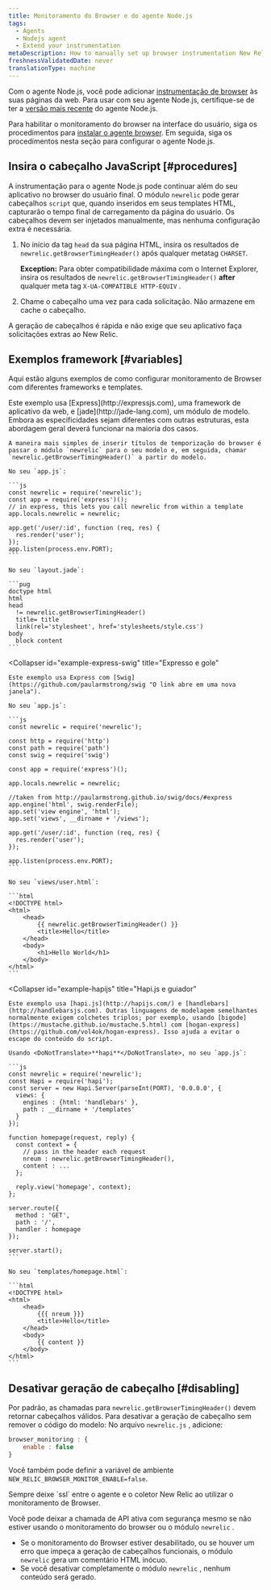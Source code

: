 ```yaml
---
title: Monitoramento do Browser e do agente Node.js
tags:
  - Agents
  - Nodejs agent
  - Extend your instrumentation
metaDescription: How to manually set up browser instrumentation New Relic's Node.js agent.
freshnessValidatedDate: never
translationType: machine
---
```


Com o agente Node.js, você pode adicionar [instrumentação de browser](/docs/browser/new-relic-browser/getting-started/introduction-new-relic-browser) às suas páginas da web. Para usar <InlinePopover type="browser"/>com seu agente Node.js, certifique-se de ter a [versão mais recente](/docs/agents/nodejs-agent/installation-configuration/installing-maintaining-nodejs#upgrading) do agente Node.js.

Para habilitar o monitoramento do browser na interface do usuário, siga os procedimentos para [instalar o agente browser](/docs/browser/new-relic-browser/installation/install-new-relic-browser-agent). Em seguida, siga os procedimentos nesta seção para configurar o agente Node.js.

## Insira o cabeçalho JavaScript [#procedures]

A instrumentação para o agente Node.js pode continuar além do seu aplicativo no browser do usuário final. O módulo `newrelic` pode gerar cabeçalhos `script` que, quando inseridos em seus templates HTML, capturarão o tempo final de carregamento da página do usuário. Os cabeçalhos devem ser injetados manualmente, mas nenhuma configuração extra é necessária.

1. No início da tag `head` da sua página HTML, insira os resultados de `newrelic.getBrowserTimingHeader()` após qualquer metatag `CHARSET`.

   <DoNotTranslate>**Exception:**</DoNotTranslate> Para obter compatibilidade máxima com o Internet Explorer, insira os resultados de `newrelic.getBrowserTimingHeader()` <DoNotTranslate>**after**</DoNotTranslate> qualquer meta tag `X-UA-COMPATIBLE HTTP-EQUIV` .

2. Chame o cabeçalho uma vez para cada solicitação. Não armazene em cache o cabeçalho.

A geração de cabeçalhos é rápida e não exige que seu aplicativo faça solicitações extras ao New Relic.

## Exemplos framework [#variables]

Aqui estão alguns exemplos de como configurar monitoramento de Browser com diferentes frameworks e templates.

<CollapserGroup>
  <Collapser
    id="example-express"
    title="Expresso e jade"
  >
    Este exemplo usa [Express](http://expressjs.com), uma framework de aplicativo da web, e [jade](http://jade-lang.com), um módulo de modelo. Embora as especificidades sejam diferentes com outras estruturas, esta abordagem geral deverá funcionar na maioria dos casos.

    A maneira mais simples de inserir títulos de temporização do browser é passar o módulo `newrelic` para o seu modelo e, em seguida, chamar `newrelic.getBrowserTimingHeader()` a partir do modelo.

    No seu `app.js`:

    ```js
    const newrelic = require('newrelic');
    const app = require('express')();
    // in express, this lets you call newrelic from within a template
    app.locals.newrelic = newrelic;

    app.get('/user/:id', function (req, res) {
      res.render('user');
    });
    app.listen(process.env.PORT);
    ```

    No seu `layout.jade`:

    ```pug
    doctype html
    html
    head
      != newrelic.getBrowserTimingHeader()
      title= title
      link(rel='stylesheet', href='stylesheets/style.css')
    body
      block content
    ```
  </Collapser>

  <Collapser
    id="example-express-swig"
    title="Expresso e gole"
  >
    Este exemplo usa Express com [Swig](https://github.com/paularmstrong/swig "O link abre em uma nova janela").

    No seu `app.js`:

    ```js
    const newrelic = require('newrelic');

    const http = require('http')
    const path = require('path')
    const swig = require('swig')

    const app = require('express')();

    app.locals.newrelic = newrelic;

    //taken from http://paularmstrong.github.io/swig/docs/#express
    app.engine('html', swig.renderFile);
    app.set('view engine', 'html');
    app.set('views', __dirname + '/views');

    app.get('/user/:id', function (req, res) {
      res.render('user');
    });

    app.listen(process.env.PORT);
    ```

    No seu `views/user.html`:

    ```html
    <!DOCTYPE html>
    <html>
        <head>
            {{ newrelic.getBrowserTimingHeader() }}
            <title>Hello</title>
        </head>
        <body>
            <h1>Hello World</h1>
        </body>
    </html>
    ```
  </Collapser>

  <Collapser
    id="example-hapijs"
    title="Hapi.js e guiador"
  >
    Este exemplo usa [hapi.js](http://hapijs.com/) e [handlebars](http://handlebarsjs.com). Outras linguagens de modelagem semelhantes normalmente exigem colchetes triplos; por exemplo, usando [bigode](https://mustache.github.io/mustache.5.html) com [hogan-express](https://github.com/vol4ok/hogan-express). Isso ajuda a evitar o escape do conteúdo do script.

    Usando <DoNotTranslate>**hapi**</DoNotTranslate>, no seu `app.js`:

    ```js
    const newrelic = require('newrelic');
    const Hapi = require('hapi');
    const server = new Hapi.Server(parseInt(PORT), '0.0.0.0', {
      views: {
        engines : {html: 'handlebars' },
        path : __dirname + '/templates'
      }
    });

    function homepage(request, reply) {
      const context = {
        // pass in the header each request
        nreum : newrelic.getBrowserTimingHeader(),
        content : ...
      };

      reply.view('homepage', context);
    };

    server.route({
      method : 'GET',
      path : '/',
      handler : homepage
    });

    server.start();
    ```

    No seu `templates/homepage.html`:

    ```html
    <!DOCTYPE html>
    <html>
        <head>
            {{{ nreum }}}
            <title>Hello</title>
        </head>
        <body>
            {{ content }}
        </body>
    </html>
    ```
  </Collapser>
</CollapserGroup>

## Desativar geração de cabeçalho [#disabling]

Por padrão, as chamadas para `newrelic.getBrowserTimingHeader()` devem retornar cabeçalhos válidos. Para desativar a geração de cabeçalho sem remover o código do modelo: No arquivo `newrelic.js` , adicione:

```js
browser_monitoring : {
    enable : false
}
```

Você também pode definir a variável de ambiente `NEW_RELIC_BROWSER_MONITOR_ENABLE=false`.

<Callout variant="caution">
  Sempre deixe `ssl` entre o agente e o coletor New Relic ao utilizar o monitoramento de Browser.
</Callout>

Você pode deixar a chamada de API ativa com segurança mesmo se não estiver usando o monitoramento do browser ou o módulo `newrelic` .

* Se o monitoramento do Browser estiver desabilitado, ou se houver um erro que impeça a geração de cabeçalhos funcionais, o módulo `newrelic` gera um comentário HTML inócuo.
* Se você desativar completamente o módulo `newrelic` , nenhum conteúdo será gerado.